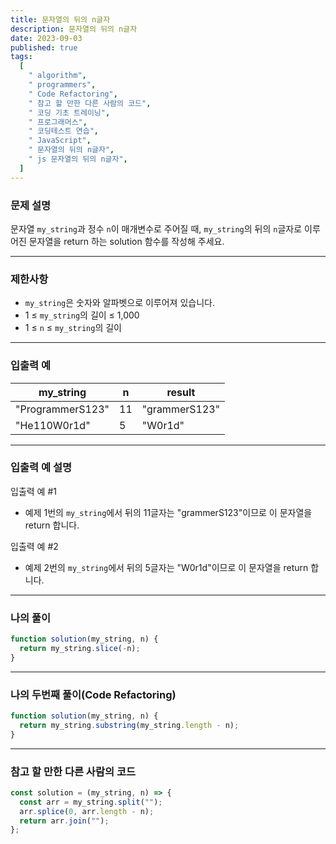 ```yaml
---
title: 문자열의 뒤의 n글자
description: 문자열의 뒤의 n글자
date: 2023-09-03
published: true
tags:
  [
    " algorithm",
    " programmers",
    " Code Refactoring",
    " 참고 할 만한 다른 사람의 코드",
    " 코딩 기초 트레이닝",
    " 프로그래머스",
    " 코딩테스트 연습",
    " JavaScript",
    " 문자열의 뒤의 n글자",
    " js 문자열의 뒤의 n글자",
  ]
---
```


### 문제 설명

문자열 `my_string`과 정수 `n`이 매개변수로 주어질 때, `my_string`의 뒤의 `n`글자로 이루어진 문자열을 return 하는 solution 함수를 작성해 주세요.

---

### 제한사항

- `my_string`은 숫자와 알파벳으로 이루어져 있습니다.
- 1 ≤ `my_string`의 길이 ≤ 1,000
- 1 ≤ `n` ≤ `my_string`의 길이

---

### 입출력 예

| my_string        | n   | result        |
| ---------------- | --- | ------------- |
| "ProgrammerS123" | 11  | "grammerS123" |
| "He110W0r1d"     | 5   | "W0r1d"       |

---

### 입출력 예 설명

입출력 예 #1

- 예제 1번의 `my_string`에서 뒤의 11글자는 "grammerS123"이므로 이 문자열을 return 합니다.

입출력 예 #2

- 예제 2번의 `my_string`에서 뒤의 5글자는 "W0r1d"이므로 이 문자열을 return 합니다.

---

### 나의 풀이

```jsx
function solution(my_string, n) {
  return my_string.slice(-n);
}
```

---

### 나의 두번째 풀이(Code Refactoring)

```jsx
function solution(my_string, n) {
  return my_string.substring(my_string.length - n);
}
```

---

### 참고 할 만한 다른 사람의 코드

```jsx
const solution = (my_string, n) => {
  const arr = my_string.split("");
  arr.splice(0, arr.length - n);
  return arr.join("");
};
```
